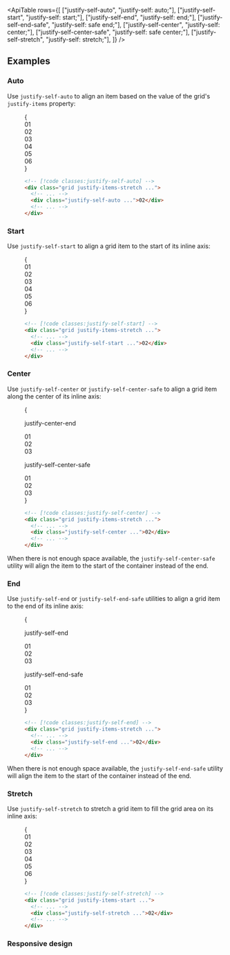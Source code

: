 

<ApiTable
  rows={[
    ["justify-self-auto", "justify-self: auto;"],
    ["justify-self-start", "justify-self: start;"],
    ["justify-self-end", "justify-self: end;"],
    ["justify-self-end-safe", "justify-self: safe end;"],
    ["justify-self-center", "justify-self: center;"],
    ["justify-self-center-safe", "justify-self: safe center;"],
    ["justify-self-stretch", "justify-self: stretch;"],
  ]}
/>

## Examples

### Auto

Use `justify-self-auto` to align an item based on the value of the grid's `justify-items` property:

<Figure>

<Example>
  {
    <div className="grid grid-cols-1">
      <Stripes border className="col-start-1 row-start-1 rounded-lg" />
      <div className="col-start-1 row-start-1 grid auto-rows-fr grid-cols-3 justify-items-stretch gap-4 text-center font-mono text-sm leading-6 font-bold text-white">
        <div className="rounded-lg bg-purple-300 p-4 dark:bg-purple-800 dark:text-purple-400">01</div>
        <div className="justify-self-auto rounded-lg bg-purple-500 p-4">02</div>
        <div className="rounded-lg bg-purple-300 p-4 dark:bg-purple-800 dark:text-purple-400">03</div>
        <div className="rounded-lg bg-purple-300 p-4 dark:bg-purple-800 dark:text-purple-400">04</div>
        <div className="rounded-lg bg-purple-300 p-4 dark:bg-purple-800 dark:text-purple-400">05</div>
        <div className="rounded-lg bg-purple-300 p-4 dark:bg-purple-800 dark:text-purple-400">06</div>
      </div>
    </div>
  }
</Example>

```html
<!-- [!code classes:justify-self-auto] -->
<div class="grid justify-items-stretch ...">
  <!-- ... -->
  <div class="justify-self-auto ...">02</div>
  <!-- ... -->
</div>
```

</Figure>

### Start

Use `justify-self-start` to align a grid item to the start of its inline axis:

<Figure>

<Example>
  {
    <div className="grid auto-rows-fr grid-cols-3 justify-items-stretch gap-4 text-center font-mono text-sm leading-6 font-bold text-white">
      <div className="rounded-lg bg-pink-300 p-4 dark:bg-pink-800 dark:text-pink-400">01</div>
      <div className="grid grid-cols-1">
        <Stripes border className="col-start-1 row-start-1 rounded-lg" />
        <div className="col-start-1 row-start-1 size-14 justify-self-start rounded-lg bg-pink-500 p-4">02</div>
      </div>
      <div className="rounded-lg bg-pink-300 p-4 dark:bg-pink-800 dark:text-pink-400">03</div>
      <div className="rounded-lg bg-pink-300 p-4 dark:bg-pink-800 dark:text-pink-400">04</div>
      <div className="rounded-lg bg-pink-300 p-4 dark:bg-pink-800 dark:text-pink-400">05</div>
      <div className="rounded-lg bg-pink-300 p-4 dark:bg-pink-800 dark:text-pink-400">06</div>
    </div>
  }
</Example>

```html
<!-- [!code classes:justify-self-start] -->
<div class="grid justify-items-stretch ...">
  <!-- ... -->
  <div class="justify-self-start ...">02</div>
  <!-- ... -->
</div>
```

</Figure>

### Center

Use `justify-self-center` or `justify-self-center-safe` to align a grid item along the center of its inline axis:

<Figure hint="Resize the container to see the alignment change">

<Example resizable>
  {
    <div className="grid grid-cols-1 gap-8">
      <div>
        <p className="text-center font-mono text-xs font-medium text-gray-500 dark:text-gray-400">justify-center-end</p>
        <div className="mt-2 grid auto-rows-fr grid-cols-3 justify-items-stretch gap-10 text-center font-mono text-sm leading-6 font-bold text-white">
          <div className="rounded-lg bg-indigo-300 p-4 dark:bg-indigo-800 dark:text-indigo-500">01</div>
          <div className="grid grid-cols-1">
            <Stripes border className="col-start-1 row-start-1 rounded-lg" />
            <div className="col-start-1 row-start-1 size-14 justify-self-center rounded-lg bg-indigo-500 p-4">02</div>
          </div>
          <div className="rounded-lg bg-indigo-300 p-4 dark:bg-indigo-800 dark:text-indigo-500">03</div>
        </div>
      </div>
      <div>
        <p className="text-center font-mono text-xs font-medium text-gray-500 dark:text-gray-400">
          justify-self-center-safe
        </p>
        <div className="mt-2 grid auto-rows-fr grid-cols-3 justify-items-stretch gap-10 text-center font-mono text-sm leading-6 font-bold text-white">
          <div className="rounded-lg bg-indigo-300 p-4 dark:bg-indigo-800 dark:text-indigo-500">01</div>
          <div className="grid grid-cols-1">
            <Stripes border className="col-start-1 row-start-1 rounded-lg" />
            <div className="col-start-1 row-start-1 size-14 justify-self-center-safe rounded-lg bg-indigo-500 p-4">
              02
            </div>
          </div>
          <div className="rounded-lg bg-indigo-300 p-4 dark:bg-indigo-800 dark:text-indigo-500">03</div>
        </div>
      </div>
    </div>
  }
</Example>

```html
<!-- [!code classes:justify-self-center] -->
<div class="grid justify-items-stretch ...">
  <!-- ... -->
  <div class="justify-self-center ...">02</div>
  <!-- ... -->
</div>
```

</Figure>

When there is not enough space available, the `justify-self-center-safe` utility will align the item to the start of the container instead of the end.

### End

Use `justify-self-end` or `justify-self-end-safe` utilities to align a grid item to the end of its inline axis:

<Figure hint="Resize the container to see the alignment change">

<Example resizable>
{

<div className="grid grid-cols-1 gap-8">
  <div>
    <p className="text-center font-mono text-xs font-medium text-gray-500 dark:text-gray-400">justify-self-end</p>
    <div className="mt-2 grid auto-rows-fr grid-cols-3 justify-items-stretch gap-10 text-center font-mono text-sm leading-6 font-bold text-white">
      <div className="rounded-lg bg-blue-300 p-4 dark:bg-blue-800 dark:text-blue-500">01</div>
      <div className="grid grid-cols-1">
        <Stripes border className="col-start-1 row-start-1 rounded-lg" />
        <div className="col-start-1 row-start-1 size-14 justify-self-end rounded-lg bg-blue-500 p-4">02</div>
      </div>
      <div className="rounded-lg bg-blue-300 p-4 dark:bg-blue-800 dark:text-blue-500">03</div>
    </div>
  </div>
  <div>
    <p className="text-center font-mono text-xs font-medium text-gray-500 dark:text-gray-400">justify-self-end-safe</p>
    <div className="mt-2 grid auto-rows-fr grid-cols-3 justify-items-stretch gap-10 text-center font-mono text-sm leading-6 font-bold text-white">
      <div className="rounded-lg bg-blue-300 p-4 dark:bg-blue-800 dark:text-blue-500">01</div>
      <div className="grid grid-cols-1">
        <Stripes border className="col-start-1 row-start-1 rounded-lg" />
        <div className="col-start-1 row-start-1 size-14 justify-self-end-safe rounded-lg bg-blue-500 p-4">02</div>
      </div>
      <div className="rounded-lg bg-blue-300 p-4 dark:bg-blue-800 dark:text-blue-500">03</div>
    </div>
  </div>
</div>
}

</Example>

```html
<!-- [!code classes:justify-self-end] -->
<div class="grid justify-items-stretch ...">
  <!-- ... -->
  <div class="justify-self-end ...">02</div>
  <!-- ... -->
</div>
```

</Figure>

When there is not enough space available, the `justify-self-end-safe` utility will align the item to the start of the container instead of the end.

### Stretch

Use `justify-self-stretch` to stretch a grid item to fill the grid area on its inline axis:

<Figure>

<Example>
  {
    <div className="grid auto-rows-fr grid-cols-3 justify-items-stretch gap-4 text-center font-mono text-sm leading-6 font-bold text-white">
      <div className="grid grid-cols-1">
        <Stripes border className="col-start-1 row-start-1 rounded-lg" />
        <div className="col-start-1 row-start-1 size-14 rounded-lg bg-fuchsia-300 p-4 dark:bg-fuchsia-800 dark:text-fuchsia-400">
          01
        </div>
      </div>
      <div className="bg-stripes-fuchsia grid w-full justify-self-stretch rounded-lg">
        <div className="justify-self-stretch rounded-lg bg-fuchsia-500 p-4">02</div>
      </div>
      <div className="grid grid-cols-1">
        <Stripes border className="col-start-1 row-start-1 rounded-lg" />
        <div className="col-start-1 row-start-1 size-14 rounded-lg bg-fuchsia-300 p-4 dark:bg-fuchsia-800 dark:text-fuchsia-400">
          03
        </div>
      </div>
      <div className="grid grid-cols-1">
        <Stripes border className="col-start-1 row-start-1 rounded-lg" />
        <div className="col-start-1 row-start-1 size-14 rounded-lg bg-fuchsia-300 p-4 dark:bg-fuchsia-800 dark:text-fuchsia-400">
          04
        </div>
      </div>
      <div className="grid grid-cols-1">
        <Stripes border className="col-start-1 row-start-1 rounded-lg" />
        <div className="col-start-1 row-start-1 size-14 rounded-lg bg-fuchsia-300 p-4 dark:bg-fuchsia-800 dark:text-fuchsia-400">
          05
        </div>
      </div>
      <div className="grid grid-cols-1">
        <Stripes border className="col-start-1 row-start-1 rounded-lg" />
        <div className="col-start-1 row-start-1 size-14 rounded-lg bg-fuchsia-300 p-4 dark:bg-fuchsia-800 dark:text-fuchsia-400">
          06
        </div>
      </div>
    </div>
  }
</Example>

```html
<!-- [!code classes:justify-self-stretch] -->
<div class="grid justify-items-start ...">
  <!-- ... -->
  <div class="justify-self-stretch ...">02</div>
  <!-- ... -->
</div>
```

</Figure>

### Responsive design

<ResponsiveDesign property="justify-self" defaultClass="justify-self-start" featuredClass="justify-self-end" />

